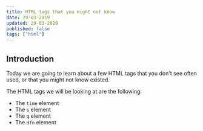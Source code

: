 ```yaml
---
title: HTML tags that you might not know
date: 29-03-2019
updated: 29-03-2019
published: false
tags: ["html"]
---
```


## Introduction

Today we are going to learn about a few HTML tags that you don't see often used, or that you might not know existed.

The HTML tags we will be looking at are the following:

* The `time` element
* The `s` element
* The `q` element
* The `dfn` element
